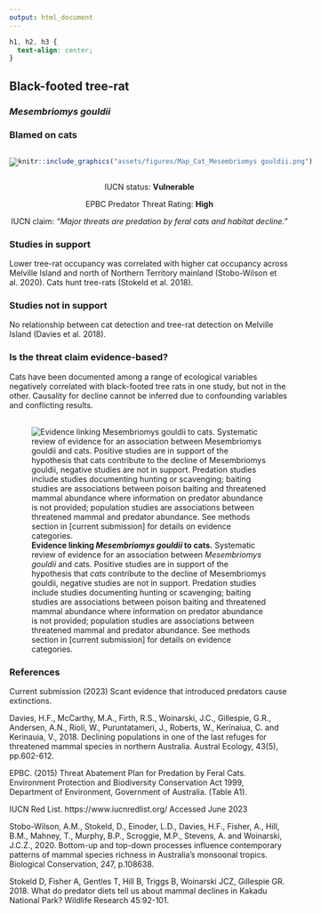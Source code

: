 ```yaml
---
output: html_document
---
```

```css
h1, h2, h3 {
  text-align: center;
}
```

## **Black-footed tree-rat**
### *Mesembriomys gouldii*
### Blamed on cats

:::: {style="display: flex;"}

[![](assets/photos/Mesembriomys gouldii.png)](https://www.inaturalist.org/photos/20174315?size=original)

::: {}

:::

::: {}
  ```r
  knitr::include_graphics("assets/figures/Map_Cat_Mesembriomys gouldii.png")
  ```
:::

::::
<center>
IUCN status: **Vulnerable**

EPBC Predator Threat Rating: **High**

IUCN claim: *"Major threats are predation by feral cats and habitat decline."*

</center>

### Studies in support

Lower tree-rat occupancy was correlated with higher cat occupancy across Melville Island and north of Northern Territory mainland (Stobo-Wilson et al. 2020). Cats hunt tree-rats (Stokeld et al. 2018).

### Studies not in support

No relationship between cat detection and tree-rat detection on Melville Island (Davies et al. 2018).

### Is the threat claim evidence-based?

Cats have been documented among a range of ecological variables negatively correlated with black-footed tree rats in one study, but not in the other. Causality for decline cannot be inferred due to confounding variables and conflicting results.
<br>
<br>

![**Evidence linking *Mesembriomys gouldii* to cats.** Systematic review of evidence for an association between *Mesembriomys gouldii* and cats. Positive studies are in support of the hypothesis that *cats* contribute to the decline of Mesembriomys gouldii, negative studies are not in support. Predation studies include studies documenting hunting or scavenging; baiting studies are associations between poison baiting and threatened mammal abundance where information on predator abundance is not provided; population studies are associations between threatened mammal and predator abundance. See methods section in [current submission] for details on evidence categories.](assets/figures/Main_Evidence_Cat_Mesembriomys gouldii.png)

### References

Current submission (2023) Scant evidence that introduced predators cause extinctions.

Davies, H.F., McCarthy, M.A., Firth, R.S., Woinarski, J.C., Gillespie, G.R., Andersen, A.N., Rioli, W., Puruntatameri, J., Roberts, W., Kerinaiua, C. and Kerinauia, V., 2018. Declining populations in one of the last refuges for threatened mammal species in northern Australia. Austral Ecology, 43(5), pp.602-612.

EPBC. (2015) Threat Abatement Plan for Predation by Feral Cats. Environment Protection and Biodiversity Conservation Act 1999, Department of Environment, Government of Australia. (Table A1).

IUCN Red List. https://www.iucnredlist.org/ Accessed June 2023

Stobo-Wilson, A.M., Stokeld, D., Einoder, L.D., Davies, H.F., Fisher, A., Hill, B.M., Mahney, T., Murphy, B.P., Scroggie, M.P., Stevens, A. and Woinarski, J.C.Z., 2020. Bottom-up and top-down processes influence contemporary patterns of mammal species richness in Australia's monsoonal tropics. Biological Conservation, 247, p.108638.

Stokeld D, Fisher A, Gentles T, Hill B, Triggs B, Woinarski JCZ, Gillespie GR. 2018. What do predator diets tell us about mammal declines in Kakadu National Park? Wildlife Research 45:92-101.

